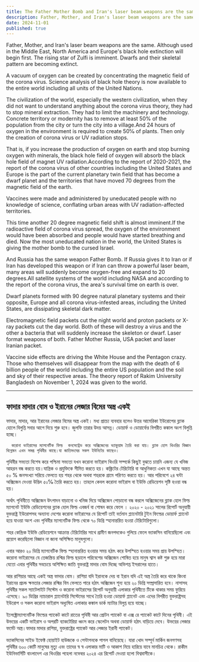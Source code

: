 ```yaml
---
title: The Father Mother Bomb and Iran's laser beam weapons are the same
description: Father, Mother, and Iran's laser beam weapons are the same. Although used in the Middle East, North America and Europe's black hole extinction will begin first. The rising star of Zulfi is imminent. Dwarfs and their skeletal pattern are becoming extinct.
date: 2024-11-01
published: true
---
```


Father, Mother, and Iran's laser beam weapons are the same. Although used in the Middle East, North America and Europe's black hole extinction will begin first. The rising star of Zulfi is imminent. Dwarfs and their skeletal pattern are becoming extinct.

A vacuum of oxygen can be created by concentrating the magnetic field of the corona virus. Science analysis of black hole theory is now available to the entire world including all units of the United Nations.

The civilization of the world, especially the western civilization, when they did not want to understand anything about the corona virus theory, they had to stop mineral extraction. They had to limit the machinery and technology. Concrete territory or modernity has to remove at least 50% of the population from the city or turn the city into a village.And 24 hours of oxygen in the environment is required to create 50℅ of plants.  Then only the creation of corona virus or UV radiation stops.

That is, if you increase the production of oxygen on earth and stop burning oxygen with minerals, the black hole field of oxygen will absorb the black hole field of magnet UV radiation.According to the report of 2020-2021, the report of the corona virus of other countries including the United States and Europe is the part of the current planetary twin field that has become a dwarf planet and the territories that have moved 70 degrees from the magnetic field of the earth.

Vaccines were made and administered by uneducated people with no knowledge of science, conflating urban areas with UV radiation-affected territories.  

   This time another 20 degree magnetic field shift is almost imminent.If the radioactive field of corona virus spread, the oxygen of the environment would have been absorbed and people would have started breathing and died. Now the most uneducated nation in the world, the United States is giving the mother bomb to the cursed Israel.

And Russia has the same weapon Father Bomb. If Russia gives it to Iran or if Iran has developed this weapon or if Iran can throw a powerful laser beam, many areas will suddenly become oxygen-free and expand to 20 degrees.All satellite systems of the world including NASA and according to the report of the corona virus, the area's survival time on earth is over.

Dwarf planets formed with 90 degree natural planetary systems and their opposite, Europe and all corona virus-infested areas, including the United States, are dissipating skeletal dark matter.

Electromagnetic field packets cut the night world and proton packets or X-ray packets cut the day world.
Both of these will destroy a virus and the other a bacteria that will suddenly increase the skeleton or dwarf. Laser format weapons of both. Father Mother Russia, USA packet and laser Iranian packet.

Vaccine side effects are driving the White House and the Pentagon crazy. Those who themselves will disappear from the map with the death of 6 billion people of the world including the entire US population and the soil and sky of their respective areas.
The theory report of Rakim University Bangladesh on November 1, 2024 was given to the world.

---

## ফাদার মাদার বোম ও ইরানের লেজার বিমের অস্ত্র একই

ফাদার, মাদার, আর ইরানের লেজার বিমের অস্ত্র একই। মধ‍্য প্রাচ‍্যে ব‍্যবহার হলেও উত্তর আমেরিকা ইউরোপের ব্ল‍্যাক হোলে বিলুপ্তি সবার আগে দিয়ে শুরু হবে। জুলফি তারার উদয় আসন্ন। ডোয়ার্ফ ও ডোয়ার্ফের বিপরীত কঙ্কাল অংশ বিলুপ্তি হচ্ছে।

      করোনা ভাইরাসের ম‍্যাগনেটিক ফিল্ড  কনসেন্ট্রেড করে অক্সিজেনের ভ‍্যাকুয়াম তৈরি করা যায়। ব্ল‍্যাক হোল থিওরির বিজ্ঞান বিশ্লেষন এখন সমগ্র পৃথিবীর কাছে।যা জাতিসংঘের সকল ইউনিটের কাছেও।

পৃথিবীর সভ‍্যতা বিশেষ করে পশ্চিমা সভ‍্যতা  যখন করোনা ভাইরাস থিওরি সম্পর্কে কিছুই বুঝতে চায়নি এজন‍্য যে খনিজ আহরন বন্ধ করতে হয়।যান্ত্রিক ও প্রযুক্তিকে সীমিত করতে হয়। কঙ্ক্রিটের টেরিটোরি বা আধুনিকতা এখন যা আছে অন্তত ৫০ %   জনসংখ্যা সরিয়ে ফেলতে হয় শহর থেকে অথবা শহরকে গ্রামে পরিণত করতে হয়। আর পরিবেশে ২৪ ঘন্টা অক্সিজেন দেওয়া উদ্ভিদ ৫০℅ তৈরি করতে হয়।  তাহলে কেবল করোনা ভাইরাস বা ইউভি রেডিয়েশন সৃষ্টি হওয়া বন্ধ হয়।

অর্থাৎ পৃথিবীতে অক্সিজেন উৎপাদন বাড়ানো ও খনিজ দিয়ে  অক্সিজেন পোড়ানো বন্ধ করলে অক্সিজেনের ব্ল‍্যাক হোল ফিল্ড ম‍্যাগনেট ইউভি রেডিয়েশনের ব্ল‍্যাক হোল ফিল্ড এবজর্ব বা শোষন করে ফেলে । ২০২০ - ২০২১ সালের রিপোর্ট অনুযায়ী যুক্তরাষ্ট্র ইউরোপসহ অন‍্যান‍্য দেশের করোনা ভাইরাসের যে রিপোর্ট তাই বর্তমান প্ল‍্যানেটারি টুইন ফিল্ডের ডোয়ার্ফ প্ল‍্যানেট হয়ে যাওয়া অংশ এবং পৃথিবীর ম‍্যাগনেটিক ফিল্ড থেকে ৭০ ডিগ্রি স্হানান্তরিত হওয়া টেরিটোরিগুলো।   

শহর কেন্দ্রিক ইউভি রেডিয়েশনে আক্রান্ত টেরিটোরির সাথে গ্রামীণ জনপদকেও গুলিয়ে ফেলে ভ‍্যাকসিন বানিয়েছিলো এবং প্রয়োগ করেছিলো বিজ্ঞান না জানা অশিক্ষিত মানুষগুলো।  

   এবার আরও ২০ ডিগ্রি ম‍্যাগনেটিক ফিল্ড স্হানান্তরিত হওয়ার সময় হঠাৎ করে উপস্হিত হওয়ার সময় প্রায় উপস্হিত। করোনা ভাইরাসের  যে তেজস্ক্রিয় রশ্মির ফিল্ড ছড়ালে পরিবেশের  অক্সিজেন শোষিত হয়ে মানুষ শ্বাস কষ্ট শুরু হয়ে মারা যেতো এবার পৃথিবীর সবচেয়ে অশিক্ষিত জাতি যুক্তরাষ্ট্র মাদার বোম দিচ্ছে অভিশপ্ত ইসরালের হাতে।

আর রাশিয়ার আছে একই অস্ত্র ফাদার বোম। রাশিয়া যদি ইরানকে দেয় বা ইরান যদি এই অস্ত্র তৈরি করে থাকে কিংবা ইরানের প্রচন্ড ক্ষমতার  লেজার রশ্মির বিম  ফেলতে পারে হঠাৎ অক্সিজেন শূন‍্য হয়ে ২০ ডিগ্রি  সম্প্রসারিত হবে। নাসাসহ পৃথিবীর সকল স‍্যাটেলাইট সিস্টেম ও করোনা ভাইরাসের রিপোর্ট অনুযায়ী  এলাকার পৃথিবীতে টিকে থাকার সময়  ফুরিয়ে এসেছে। ৯০ ডিগ্রির ন‍্যাচারাল প্ল‍্যানেটারি সিস্টেমের  সাথে তৈরি হওয়া ডোয়ার্ফ প্ল‍্যানেট এবং এদের বিপরীত যুক্তরাষ্ট্রসহ ইউরোপ ও সকল করোনা ভাইরাস অধ‍্যুষিত এলাকার কঙ্কাল ডার্ক ম‍্যাটার বিলুপ্ত হয়ে যাচ্ছে।   

ইলেক্ট্রোম‍্যাগনেটিক ফিল্ডের প‍্যাকেট কাটে রাতের পৃথিবী আর প্রোটন প‍্যাকেট বা এক্স রে প‍্যাকেট কাটে দিনের পৃথিবী।
এই উভয়ের একটি ভাইরাস ও অপরটি ব‍্যাকটেরিয়া ধ্বংস করে স্কেলেটন অথবা ডোয়ার্ফ হঠাৎ বাড়িয়ে দেবে। উভয়ের লেজার ফর্মেট অস্ত্র।ফাদার মাদার রাশিয়া,  যুক্তরাষ্ট্রের প‍্যাকেট আর লেজার ইরানী প‍্যাকেট। 

ভ‍্যাকসিনের সাইড ইফেক্ট হোয়াইট হাউজকে ও পেন্টাগনকে পাগল বানিয়েছে। যারা খোদ সম্পূর্ন  মার্কিন জনগণসহ পৃথিবীর ৬০০ কোটি মানুষের মৃত‍্যু এবং তাদের স্ব স্ব এলাকার মাটি ও আকাশ নিয়ে  হারিয়ে যাবে মানচিত্র থেকে।
রাকীম ইউনিভার্সিটি বাংলাদেশ এর থিওরির পহেলা নভেম্বর ২০২৪ এর রিপোর্ট দেওয়া হলো বিশ্ববাসীকে।  
